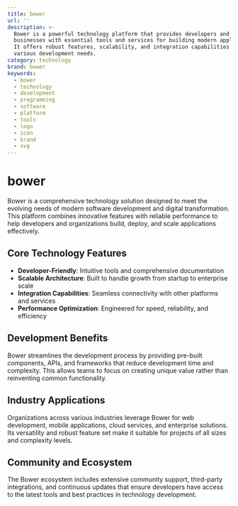 ```yaml
---
title: bower
url: ''
description: >-
  Bower is a powerful technology platform that provides developers and
  businesses with essential tools and services for building modern applications.
  It offers robust features, scalability, and integration capabilities for
  various development needs.
category: technology
brand: bower
keywords:
  - bower
  - technology
  - development
  - programming
  - software
  - platform
  - tools
  - logo
  - icon
  - brand
  - svg
---
```


# bower

Bower is a comprehensive technology solution designed to meet the evolving needs of modern software development and digital transformation. This platform combines innovative features with reliable performance to help developers and organizations build, deploy, and scale applications effectively.

## Core Technology Features

- **Developer-Friendly**: Intuitive tools and comprehensive documentation
- **Scalable Architecture**: Built to handle growth from startup to enterprise scale
- **Integration Capabilities**: Seamless connectivity with other platforms and services
- **Performance Optimization**: Engineered for speed, reliability, and efficiency

## Development Benefits

Bower streamlines the development process by providing pre-built components, APIs, and frameworks that reduce development time and complexity. This allows teams to focus on creating unique value rather than reinventing common functionality.

## Industry Applications

Organizations across various industries leverage Bower for web development, mobile applications, cloud services, and enterprise solutions. Its versatility and robust feature set make it suitable for projects of all sizes and complexity levels.

## Community and Ecosystem

The Bower ecosystem includes extensive community support, third-party integrations, and continuous updates that ensure developers have access to the latest tools and best practices in technology development.
